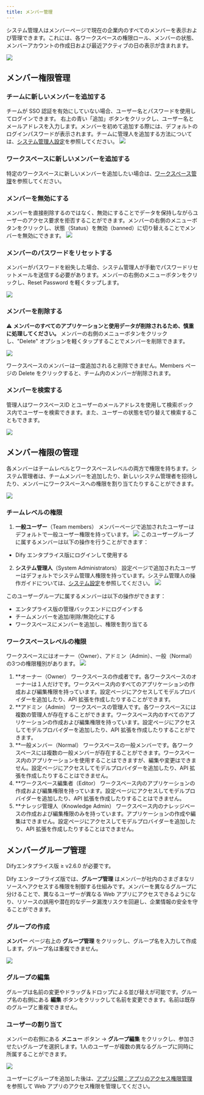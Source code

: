 ```yaml
---
title: メンバー管理
---
```


システム管理人はメンバーページで現在の企業内のすべてのメンバーを表示および管理できます。これには、各ワークスペースの権限ロール、メンバーの状態、メンバーアカウントの作成日および最近アクティブの日の表示が含まれます。

![](/ja-jp/images/members-management-1.png)

## メンバー権限管理

### チームに新しいメンバーを追加する

チームが SSO 認証を有効にしていない場合、ユーザー名とパスワードを使用してログインできます。
右上の青い「追加」ボタンをクリックし、ユーザー名とメールアドレスを入力します。メンバーを初めて追加する際には、デフォルトのログインパスワードが表示されます。チームに管理人を追加する方法については、[システム管理人設定](/administrator-guide/system-settings#)を参照してください。
![](/ja-jp/images/members-management-6.png)

### ワークスペースに新しいメンバーを追加する

特定のワークスペースに新しいメンバーを追加したい場合は、[ワークスペース管理](/administrator-guide/workspace-management)を参照してください。

### メンバーを無効にする

メンバーを直接削除するのではなく、無効にすることでデータを保持しながらユーザーのアクセス要求を拒否することができます。メンバーの右側のメニューボタンをクリックし、状態（Status）を無効（banned）に切り替えることでメンバーを無効にできます。
![](/ja-jp/images/members-management-7.png)

### メンバーのパスワードをリセットする

メンバーがパスワードを紛失した場合、システム管理人が手動でパスワードリセットメールを送信する必要があります。メンバーの右側のメニューボタンをクリックし、Reset Password を軽くタップします。

![](/ja-jp/images/members-management-8.png)

### メンバーを削除する

⚠️ **メンバーのすべてのアプリケーションと使用データが削除されるため、慎重に処理してください。**
メンバーの右側のメニューボタンをクリックし、"Delete" オプションを軽くタップすることでメンバーを削除できます。

![](/ja-jp/images/members-management-9.png)

ワークスペースのメンバーは一度追加されると削除できません。Members ページの Delete をクリックすると、チーム内のメンバーが削除されます。

### メンバーを検索する

管理人はワークスペースID とユーザーのメールアドレスを使用して検索ボックス内でユーザーを検索できます。また、ユーザーの状態を切り替えて検索することもできます。

![](/ja-jp/images/members-management-10.png)

## メンバー権限の管理

各メンバーはチームレベルとワークスペースレベルの両方で権限を持ちます。システム管理者は、チームメンバーを追加したり、新しいシステム管理者を招待したり、メンバーにワークスペースへの権限を割り当てたりすることができます。

![](https://assets-docs.dify.ai/2025/04/60a427910a4f698d4b62e4aa0098ff55.png)

### チームレベルの権限

1. **一般ユーザー**（Team members）
メンバーページで追加されたユーザーはデフォルトで一般ユーザー権限を持っています。
![](/ja-jp/images/members-management-3.png)
  このユーザーグループに属するメンバーは以下の操作を行うことができます：
  - Dify エンタプライス版にログインして使用する

2. **システム管理人**（System Administrators）
設定ページで追加されたユーザーはデフォルトでシステム管理人権限を持っています。システム管理人の操作ガイドについては、[システム設定](/administrator-guide/system-settings)を参照してください。
![](/ja-jp/images/members-management-4.png)

  このユーザーグループに属するメンバーは以下の操作ができます：
  - エンタプライス版の管理バックエンドにログインする
  - チームメンバーを追加/削除/無効化にする
  - ワークスペースにメンバーを追加し、権限を割り当てる

### ワークスペースレベルの権限

ワークスペースにはオーナー（Owner）、アドミン（Admin）、一般（Normal）の3つの権限種別があります。
![](/ja-jp/images/members-management-5.png)

1. **オーナー（Owner）
ワークスペースの作成者です。各ワークスペースのオーナーは１人だけです。ワークスペース内のすべてのアプリケーションの作成および編集権限を持っています。設定ページにアクセスしてモデルプロバイダーを追加したり、API 拡張を作成したりすることができます。
2. **アドミン（Admin）
ワークスペースの管理人です。各ワークスペースには複数の管理人が存在することができます。ワークスペース内のすべてのアプリケーションの作成および編集権限を持っています。設定ページにアクセスしてモデルプロバイダーを追加したり、API 拡張を作成したりすることができます。
3. **一般メンバー（Normal）
ワークスペースの一般メンバーです。各ワークスペースには複数の一般メンバーが存在することができます。ワークスペース内のアプリケーションを使用することはできますが、編集や変更はできません。設定ページにアクセスしてモデルプロバイダーを追加したり、API 拡張を作成したりすることはできません。
4. **ワークスペース編集者（Editor）
ワークスペース内のアプリケーションの作成および編集権限を持っています。設定ページにアクセスしてモデルプロバイダーを追加したり、API 拡張を作成したりすることはできません。
5. **ナレッジ管理人（Knowledge Admin）
ワークスペース内のナレッジベースの作成および編集権限のみを持っています。アプリケーションの作成や編集はできません。設定ページにアクセスしてモデルプロバイダーを追加したり、API 拡張を作成したりすることはできません。

## メンバーグループ管理

<Info>
  Difyエンタプライス版 ≥ v2.6.0 が必要です。
</Info>

Dify エンタープライズ版では、**グループ管理** はメンバーが社内のさまざまなリソースへアクセスする権限を制御する仕組みです。メンバーを異なるグループに分けることで、異なるユーザーが異なる Web アプリにアクセスできるようになり、リソースの誤用や潜在的なデータ漏洩リスクを回避し、企業情報の安全を守ることができます。

### グループの作成

**メンバー** ページ右上の **グループ管理** をクリックし、グループ名を入力して作成します。グループ名は重複できません。

![](https://assets-docs.dify.ai/2025/04/cb14986e1d2346aff6c5e321ced7cff7.png)

### グループの編集

グループは名前の変更やドラッグ＆ドロップによる並び替えが可能です。グループ名の右側にある **編集** ボタンをクリックして名前を変更できます。名前は既存のグループと重複できません。

### ユーザーの割り当て

メンバーの右側にある **メニュー** ボタン → **グループ編集** をクリックし、参加させたいグループを選択します。1人のユーザーが複数の異なるグループに同時に所属することができます。

![](https://assets-docs.dify.ai/2025/04/2e20d0adc2cbeb1267b6b1639c1ec677.png)

ユーザーにグループを追加した後は、[アプリ公開：アプリのアクセス権限管理](zh-cn/user-guide/application-publishing/permission-management) を参照して Web アプリのアクセス権限を管理してください。
